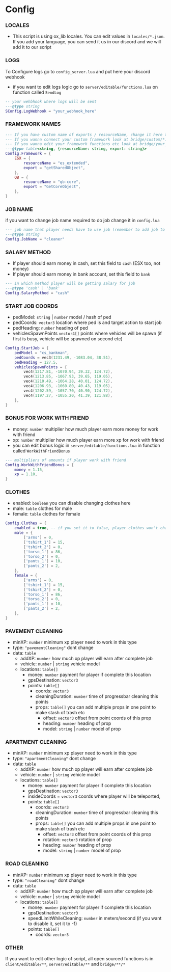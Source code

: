 # Config

### LOCALES

-   This script is using ox_lib locales. You can edit values in `locales/*.json`. If you add your language, you can send it us in our discord and we will add it to our script

### LOGS

To Configure logs go to `config_server.lua` and put here your discord webhook

-   if you want to edit logs logic go to `server/editable/functions.lua` on function called `SendLog`

```lua filename="config.lua"
-- your wehbhook where logs will be sent
---@type string
SConfig.LogWebhook = "your_webhook_here"
```

### FRAMEWORK NAMES

```lua filename="config.lua"
--- If you have custom name of exports / resourceName, change it here to script can works correctly.
--- If you wanna connect your custom framework look at bridge/custom/*.lua.
--- If you wanna edit your framework functions etc look at bridge/your_framework/*.lua
---@type table<string, {resourceName: string, export: string}>
Config.Framework = {
    ESX = {
        resourceName = "es_extended",
        export = "getSharedObject",
    },
    QB = {
        resourceName = "qb-core",
        export = "GetCoreObject",
    },
}
```

### JOB NAME

if you want to change job name required to do job change it in `config.lua`

```lua filename="config.lua"
--- job name that player needs have to use job (remember to add job to db for ESX or to jobs.lua for QBCore)
---@type string
Config.JobName = "cleaner"
```

### SALARY METHOD

-   If player should earn money in cash, set this field to `cash` (ESX too, not money)
-   If player should earn money in bank account, set this field to `bank`

```lua filename="config.lua"
--- in which method player will be getting salary for job
---@type 'cash' | 'bank'
Config.SalaryMethod = "cash"
```

### START JOB COORDS

-   pedModel: `string` | `number` model / hash of ped
-   pedCoords: `vector3` location where ped is and target action to start job
-   pedHeading: `number` heading of ped
-   vehiclesSpawnPoints `vector4[]` points where vehicles will be spawn (if first is busy, vehicle will be spawned on second etc)

```lua filename="config.lua"
Config.StartJob = {
    pedModel = "cs_bankman",
    pedCoords = vec3(1231.49, -1083.04, 38.51),
    pedHeading = 127.5,
    vehiclesSpawnPoints = {
        vec4(1217.81, -1070.94, 39.32, 124.72),
        vec4(1213.85, -1067.93, 39.65, 119.05),
        vec4(1210.49, -1064.28, 40.01, 124.72),
        vec4(1206.93, -1060.80, 40.43, 119.05),
        vec4(1202.59, -1057.70, 40.90, 124.72),
        vec4(1197.27, -1055.20, 41.39, 121.88),
    },
}
```

### BONUS FOR WORK WITH FRIEND

-   money: `number` multiplier how much player earn more money for work with friend
-   xp: `number` multiplier how much player earn more xp for work with friend
-   you can edit bonus logic in `server/editable/functions.lua` in function called `WorkWithFriendBonus`

```lua filename="config.lua"
--- multipliers of amounts if player work with friend
Config.WorkWithFriendBonus = {
    money = 1.15,
    xp = 1.10,
}
```

### CLOTHES

-   enabled: `boolean` you can disable changing clothes here
-   male: `table` clothes for male
-   female: `table` clothes for female

```lua filename="config.lua"
Config.Clothes = {
    enabled = true, -- if you set it to false, player clothes won't change in job,
    male = {
        ['arms'] = 0,
        ['tshirt_1'] = 15,
        ['tshirt_2'] = 0,
        ['torso_1'] = 86,
        ['torso_2'] = 0,
        ['pants_1'] = 10,
        ['pants_2'] = 2,
    },
    female = {
        ['arms'] = 0,
        ['tshirt_1'] = 15,
        ['tshirt_2'] = 0,
        ['torso_1'] = 86,
        ['torso_2'] = 0,
        ['pants_1'] = 10,
        ['pants_2'] = 2,
    },
}
```

### PAVEMENT CLEANING

-   minXP: `number` minimum xp player need to work in this type
-   type: `"pavementCleaning"` dont change
-   data: `table`
    -   addXP: `number` how much xp player will earn after complete job
    -   vehicle: `number` | `string` vehicle model
    -   locations: `table[]`
        -   money: `number` payment for player if complete this location
        -   gpsDestination: `vector3`
        -   points: `table[]`
            -   coords: `vector3`
            -   cleaningDuration: `number` time of progressbar cleaning this points
            -   props: `table[]` you can add multiple props in one point to make stash of trash etc
                -   offset: `vector3` offset from point coords of this prop
                -   heading: `number` heading of prop
                -   model: `string` | `number` model of prop

### APARTMENT CLEANING

-   minXP: `number` minimum xp player need to work in this type
-   type: `"apartmentCleaning"` dont change
-   data: `table`
    -   addXP: `number` how much xp player will earn after complete job
    -   vehicle: `number` | `string` vehicle model
    -   locations: `table[]`
        -   money: `number` payment for player if complete this location
        -   gpsDestination: `vector3`
        -   insideCoords = `vector3` coords where player will be teleported,
        -   points: `table[]`
            -   coords: `vector3`
            -   cleaningDuration: `number` time of progressbar cleaning this points
            -   props: `table[]` you can add multiple props in one point to make stash of trash etc
                -   offset: `vector3` offset from point coords of this prop
                -   rotation: `vector3` rotation of prop
                -   heading: `number` heading of prop
                -   model: `string` | `number` model of prop

### ROAD CLEANING

-   minXP: `number` minimum xp player need to work in this type
-   type: `"roadCleaning"` dont change
-   data: `table`
    -   addXP: `number` how much xp player will earn after complete job
    -   vehicle: `number` | `string` vehicle model
    -   locations: `table[]`
        -   money: `number` payment for player if complete this location
        -   gpsDestination: `vector3`
        -   speedLimitWhileCleaning: `number` in meters/second (if you want to disable it, set it to -1)
        -   points: `table[]`
            -   coords: `vector3`

### OTHER

If you want to edit other logic of script, all open sourced functions is in `client/editable/**`, `server/editable/**` and `bridge/**/*`
